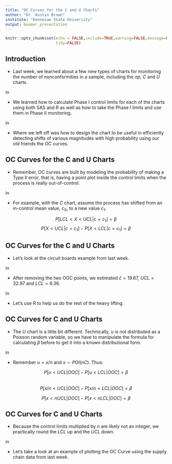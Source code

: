 ```yaml
---
title: "OC Curves for the C and U Charts"
author: "Dr. Austin Brown"
institute: "Kennesaw State University"
output: beamer_presentation
---
```


```r
knitr::opts_chunk$set(echo = FALSE,include=TRUE,warning=FALSE,message=FALSE,
                      tidy=FALSE)
```

## Introduction

- Last week, we learned about a few new types of charts for monitoring the number of nonconformities in a sample, including the $np$, $C$ and $U$ charts. 

\vskip 0.10 in

- We learned how to calculate Phase I control limits for each of the charts using both SAS and R as well as how to take the Phase I limits and use them in Phase II monitoring.

\vskip 0.10 in

- Where we left off was how to design the chart to be useful in efficiently detecting shifts of various magnitudes with high probability using our old friends the $OC$ curves. 

## OC Curves for the C and U Charts 

- Remember, OC curves are built by modeling the probability of making a Type II error, that is, having a point plot inside the control limits when the process is really out-of-control.

\vskip 0.10 in

- For example, with the $C$ chart, assume the process has shifted from an in-control mean value, $c_0$, to a new value $c_1$.


$$ P[LCL < X < UCL | c = c_1] = \beta $$
$$ P[X < UCL | c=c_1] - P[X < LCL | c=c_1] = \beta $$


## OC Curves for the C and U Charts

- Let's look at the circuit boards example from last week. 

\vskip 0.10 in

- After removing the two OOC points, we estimated $\bar{c} = 19.67$, $UCL = 32.97$ and $LCL = 6.36$. 

\vskip 0.10 in

- Let's use R to help us do the rest of the heavy lifting.


## OC Curves for C and U Charts

- The $U$ chart is a little bit different. Technically, $u$ is not distributed as a Poisson random variable, so we have to manipulate the formula for calculating $\beta$ before to get it into a known distributional form. 

\vskip 0.10 in

- Remember $u = x/n$ and $x\sim POI(nC)$. Thus:

$$ P[u < UCL|OOC] - P[u < LCL|OOC] = \beta$$  
$$ P[x/n < UCL|OOC] - P[x/n < LCL | OOC] = \beta $$

$$ P[x < nUCL|OOC] - P[x < nLCL | OOC] = \beta$$


## OC Curves for C and U Charts

- Because the control limits multiplied by $n$ are likely not an integer, we practically round the $LCL$ up and the $UCL$ down.

\vskip 0.10 in

- Let's take a look at an example of plotting the OC Curve using the supply chain data from last week. 
